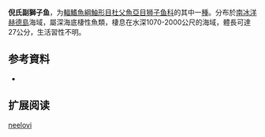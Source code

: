 {{Speciesbox
| name = 倪氏副獅子魚
| status = NE
| status_system = 
| image = 
| genus = Paraliparis
| species = neelovi
| authority = [[Andriashev|Andriashev]],  1982
| synonyms = 
}}

'''倪氏副獅子鱼'''，为[[輻鰭魚綱|輻鰭魚綱]][[鮋形目|鮋形目]][[杜父魚亞目|杜父魚亞目]][[狮子鱼科|狮子鱼科]]的其中一[[種|種]]。分布於[[南冰洋|南冰洋]][[赫德島|赫德島]]海域，屬深海底棲性魚類，棲息在水深1070-2000公尺的海域，體長可達27公分，生活習性不明。

== 参考資料 ==
*{{FishBase_species|genus=Paraliparis|species=neelovi|year=2011|month=12}}

== 扩展阅读 ==
{{refbegin}}
{{wikispecies-inline|Paraliparis neelovi|倪氏副獅子魚}}
{{refend}}
{{Taxonbar|from=Q1868768}}

[[Category:副獅子魚屬|neelovi]]